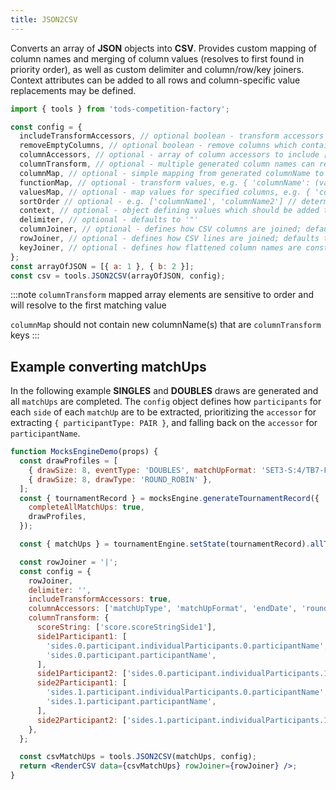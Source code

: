 ```yaml
---
title: JSON2CSV
---
```


Converts an array of **JSON** objects into **CSV**.
Provides custom mapping of column names and merging of column values (resolves to first found in priority order), as well as custom delimiter and column/row/key joiners.
Context attributes can be added to all rows and column-specific value replacements may be defined.

```js
import { tools } from 'tods-competition-factory';

const config = {
  includeTransformAccessors, // optional boolean - transform accessors are included with columnAccessors
  removeEmptyColumns, // optional boolean - remove columns which contain no values
  columnAccessors, // optional - array of column accessors to include [ 'includeThis', 'andThis' ]
  columnTransform, // optional - multiple generated column names can resolve to a single custom column, e.g. { 'newColumnName': ['oldColumn1', 'oldColumn2' ]}
  columnMap, // optional - simple mapping from generated columnName to custom columnName, e.g. { 'columnName': 'newColumnName' }
  functionMap, // optional - transform values, e.g. { 'columnName': (value) => value }
  valuesMap, // optional - map values for specified columns, e.g. { 'columnName': { 'value': 'mappedValue '}}
  sortOrder // optional - e.g. ['columnName1', 'columnName2'] // determine order of csv columns
  context, // optional - object defining values which should be added to all rows, e.g. { 'columnName': 'columnValue '}
  delimiter, // optional - defaults to '"'
  columnJoiner, // optional - defines how CSV columns are joined; defaults to ','
  rowJoiner, // optional - defines how CSV lines are joined; defaults to '\r\n'
  keyJoiner, // optional - defines how flattened column names are constructed; defaults to '.'
};
const arrayOfJSON = [{ a: 1 }, { b: 2 }];
const csv = tools.JSON2CSV(arrayOfJSON, config);
```

:::note
`columnTransform` mapped array elements are sensitive to order and will resolve to the first matching value

`columnMap` should not contain new columnName(s) that are `columnTransform` keys
:::

## Example converting matchUps

In the following example **SINGLES** and **DOUBLES** draws are generated and all `matchUps` are completed.
The `config` object defines how `participants` for each `side` of each `matchUp` are to be extracted,
prioritizing the `accessor` for extracting `{ participantType: PAIR }`, and falling back on the `accessor` for `participantName`.

```jsx live
function MocksEngineDemo(props) {
  const drawProfiles = [
    { drawSize: 8, eventType: 'DOUBLES', matchUpFormat: 'SET3-S:4/TB7-F:TB10' },
    { drawSize: 8, drawType: 'ROUND_ROBIN' },
  ];
  const { tournamentRecord } = mocksEngine.generateTournamentRecord({
    completeAllMatchUps: true,
    drawProfiles,
  });

  const { matchUps } = tournamentEngine.setState(tournamentRecord).allTournamentMatchUps();

  const rowJoiner = '|';
  const config = {
    rowJoiner,
    delimiter: '',
    includeTransformAccessors: true,
    columnAccessors: ['matchUpType', 'matchUpFormat', 'endDate', 'roundName'],
    columnTransform: {
      scoreString: ['score.scoreStringSide1'],
      side1Participant1: [
        'sides.0.participant.individualParticipants.0.participantName',
        'sides.0.participant.participantName',
      ],
      side1Participant2: ['sides.0.participant.individualParticipants.1.participantName'],
      side2Participant1: [
        'sides.1.participant.individualParticipants.0.participantName',
        'sides.1.participant.participantName',
      ],
      side2Participant2: ['sides.1.participant.individualParticipants.1.participantName'],
    },
  };

  const csvMatchUps = tools.JSON2CSV(matchUps, config);
  return <RenderCSV data={csvMatchUps} rowJoiner={rowJoiner} />;
}
```
